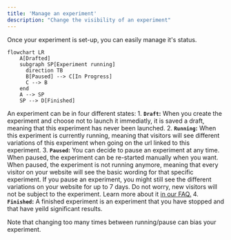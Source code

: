 ```yaml
---
title: 'Manage an experiment'
description: "Change the visibility of an experiment"
---
```


Once your experiment is set-up, you can easily manage it's status.

```mermaid
flowchart LR
    A[Drafted]
    subgraph SP[Experiment running]
      direction TB
      B[Paused] --> C[In Progress]
      C --> B
    end
    A --> SP
    SP --> D[Finished]
````

An experiment can be in four different states:
    1. **`Draft`:**
    When you create the experiment and choose not to launch it immediatly, it is saved a draft, meaning that this experiment has never been launched.
    2. **`Running`:**
    When this experiment is currently running, meaning that visitors will see different variations of this experiment when going on the url linked to this experiment.
    3. **`Paused`:**
    You can decide to pause an experiment at any time. When paused, the experiment can be re-started manually when you want.
    When paused, the experiment is not running anymore, meaning that every visitor on your website will see the basic wording for that specific experiment.
    <Note>If you pause an experiment, you might still see the different variations on your website for up to 7 days. Do not worry, new visitors will not be subject to the experiment. Learn more about it [in our FAQ.](/Q&A/trouble-shooting#i-have-paused-an-experiment-but-still-see-live-variations-on-my-website-why)</Note>
    4. **`Finished`:**
    A finished experiment is an experiment that you have stopped and that have yeild significant results.

<Note>Note that changing too many times between running/pause can bias your experiment.</Note>

